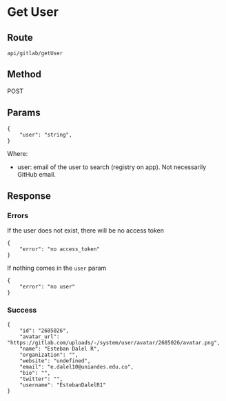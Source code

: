 # Get User

## Route

```
api/gitlab/getUser
```

## Method

POST

## Params

```
{
    "user": "string",
}
```

Where:

- user: email of the user to search (registry on app). Not necessarily GitHub email.

## Response

### Errors

If the user does not exist, there will be no access token

```
{
    "error": "no access_token"
}
```

If nothing comes in the `user` param

```
{
    "error": "no user"
}
```

### Success

```
{
    "id": "2685026",
    "avatar_url": "https://gitlab.com/uploads/-/system/user/avatar/2685026/avatar.png",
    "name": "Esteban Dalel R",
    "organization": "",
    "website": "undefined",
    "email": "e.dalel10@uniandes.edu.co",
    "bio": "",
    "twitter": "",
    "username": "EstebanDalelR1"
}
```
